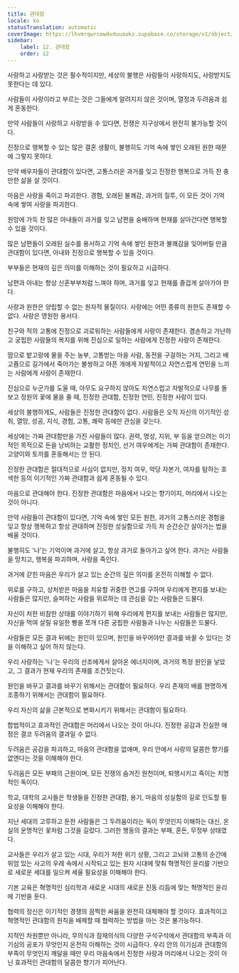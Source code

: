 ```yaml
---
title: 관대함
locale: ko
statusTranslation: automatic
coverImage: https://lhvmrqwrcowdvduuaukz.supabase.co/storage/v1/object/public/strapi-uploads/small_cover-educacion-fundamental.webp-2d51a7828a2b1309555be27f7e2a61a0.webp
sidebar:
    label: 12. 관대함
    order: 12
---
```

사랑하고 사랑받는 것은 필수적이지만, 세상의 불행은 사람들이 사랑하지도, 사랑받지도 못한다는 데 있다.

사람들이 사랑이라고 부르는 것은 그들에게 알려지지 않은 것이며, 열정과 두려움과 쉽게 혼동한다.

만약 사람들이 사랑하고 사랑받을 수 있다면, 전쟁은 지구상에서 완전히 불가능할 것이다.

진정으로 행복할 수 있는 많은 결혼 생활이, 불행히도 기억 속에 쌓인 오래된 원한 때문에 그렇지 못하다.

만약 배우자들이 관대함이 있다면, 고통스러운 과거를 잊고 진정한 행복으로 가득 찬 충만한 삶을 살 것이다.

마음은 사랑을 죽이고 파괴한다. 경험, 오래된 불쾌감, 과거의 질투, 이 모든 것이 기억 속에 쌓여 사랑을 파괴한다.

원망에 가득 찬 많은 아내들이 과거를 잊고 남편을 숭배하며 현재를 살아간다면 행복할 수 있을 것이다.

많은 남편들이 오래된 실수를 용서하고 기억 속에 쌓인 원한과 불쾌감을 잊어버릴 만큼 관대함이 있다면, 아내와 진정으로 행복할 수 있을 것이다.

부부들은 현재의 깊은 의미를 이해하는 것이 필요하고 시급하다.

남편과 아내는 항상 신혼부부처럼 느껴야 하며, 과거를 잊고 현재를 즐겁게 살아가야 한다.

사랑과 원한은 양립할 수 없는 원자적 물질이다. 사랑에는 어떤 종류의 원한도 존재할 수 없다. 사랑은 영원한 용서다.

친구와 적의 고통에 진정으로 괴로워하는 사람들에게 사랑이 존재한다. 겸손하고 가난하고 궁핍한 사람들의 복지를 위해 진심으로 일하는 사람에게 진정한 사랑이 존재한다.

땀으로 밭고랑에 물을 주는 농부, 고통받는 마을 사람, 동전을 구걸하는 거지, 그리고 배고픔으로 길가에서 죽어가는 불쌍하고 아픈 개에게 자발적이고 자연스럽게 연민을 느끼는 사람에게 사랑이 존재한다.

진심으로 누군가를 도울 때, 아무도 요구하지 않아도 자연스럽고 자발적으로 나무를 돌보고 정원의 꽃에 물을 줄 때, 진정한 관대함, 진정한 연민, 진정한 사랑이 있다.

세상의 불행하게도, 사람들은 진정한 관대함이 없다. 사람들은 오직 자신의 이기적인 성취, 열망, 성공, 지식, 경험, 고통, 쾌락 등에만 관심을 갖는다.

세상에는 가짜 관대함만을 가진 사람들이 많다. 권력, 명성, 지위, 부 등을 얻으려는 이기적인 목적으로 돈을 낭비하는 교활한 정치인, 선거 여우에게는 가짜 관대함이 존재한다. 고양이와 토끼를 혼동해서는 안 된다.

진정한 관대함은 절대적으로 사심이 없지만, 정치 여우, 악당 자본가, 여자를 탐하는 호색한 등의 이기적인 가짜 관대함과 쉽게 혼동될 수 있다.

마음으로 관대해야 한다. 진정한 관대함은 마음에서 나오는 향기이지, 머리에서 나오는 것이 아니다.

만약 사람들이 관대함이 있다면, 기억 속에 쌓인 모든 원한, 과거의 고통스러운 경험을 잊고 항상 행복하고 항상 관대하며 진정한 성실함으로 가득 차 순간순간 살아가는 법을 배울 것이다.

불행히도 '나'는 기억이며 과거에 살고, 항상 과거로 돌아가고 싶어 한다. 과거는 사람들을 망치고, 행복을 파괴하며, 사랑을 죽인다.

과거에 갇힌 마음은 우리가 살고 있는 순간의 깊은 의미를 온전히 이해할 수 없다.

위로를 구하고, 상처받은 마음을 치유할 귀중한 연고를 구하며 우리에게 편지를 보내는 사람들은 많지만, 슬퍼하는 사람을 위로하는 데 관심을 갖는 사람들은 드물다.

자신이 처한 비참한 상태를 이야기하기 위해 우리에게 편지를 보내는 사람들은 많지만, 자신을 먹여 살릴 유일한 빵을 쪼개 다른 궁핍한 사람들과 나누는 사람들은 드물다.

사람들은 모든 결과 뒤에는 원인이 있으며, 원인을 바꾸어야만 결과를 바꿀 수 있다는 것을 이해하고 싶어 하지 않는다.

우리 사랑하는 '나'는 우리의 선조에게서 살아온 에너지이며, 과거의 특정 원인을 낳았고, 그 결과가 현재 우리의 존재를 조건짓는다.

원인을 바꾸고 결과를 바꾸기 위해서는 관대함이 필요하다. 우리 존재의 배를 현명하게 조종하기 위해서는 관대함이 필요하다.

우리 자신의 삶을 근본적으로 변화시키기 위해서는 관대함이 필요하다.

합법적이고 효과적인 관대함은 머리에서 나오는 것이 아니다. 진정한 공감과 진실한 애정은 결코 두려움의 결과일 수 없다.

두려움은 공감을 파괴하고, 마음의 관대함을 없애며, 우리 안에서 사랑의 달콤한 향기를 없앤다는 것을 이해해야 한다.

두려움은 모든 부패의 근원이며, 모든 전쟁의 숨겨진 원천이며, 퇴행시키고 죽이는 치명적인 독이다.

학교, 대학의 교사들은 학생들을 진정한 관대함, 용기, 마음의 성실함의 길로 인도할 필요성을 이해해야 한다.

지난 세대의 고루하고 둔한 사람들은 그 두려움이라는 독이 무엇인지 이해하는 대신, 온실의 운명적인 꽃처럼 그것을 길렀다. 그러한 행동의 결과는 부패, 혼돈, 무정부 상태였다.

교사들은 우리가 살고 있는 시대, 우리가 처한 위기 상황, 그리고 고뇌와 고통의 순간에 위엄 있는 사고의 우레 속에서 시작되고 있는 원자 시대에 맞춰 혁명적인 윤리를 기반으로 새로운 세대를 일으켜 세울 필요성을 이해해야 한다.

기본 교육은 혁명적인 심리학과 새로운 시대의 새로운 진동 리듬에 맞는 혁명적인 윤리에 기반을 둔다.

협력의 정신은 이기적인 경쟁의 끔찍한 싸움을 완전히 대체해야 할 것이다. 효과적이고 혁명적인 관대함의 원칙을 배제할 때 협력하는 방법을 아는 것은 불가능하다.

지적인 차원뿐만 아니라, 무의식과 잠재의식의 다양한 구석구석에서 관대함의 부족과 이기심의 공포가 무엇인지 온전히 이해하는 것이 시급하다. 우리 안의 이기심과 관대함의 부족이 무엇인지 깨달을 때만 우리 마음속에서 진정한 사랑과 머리에서 나오는 것이 아닌 효과적인 관대함의 달콤한 향기가 피어난다.

